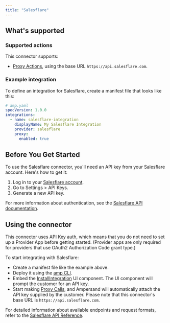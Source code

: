 ```yaml
---
title: "Salesflare"
---
```

## What's supported

### Supported actions

This connector supports:
- [Proxy Actions](/define-integrations/proxy-actions), using the base URL `https://api.salesflare.com`.

### Example integration

To define an integration for Salesflare, create a manifest file that looks like this:

```YAML
# amp.yaml
specVersion: 1.0.0
integrations:
  - name: salesflare-integration
    displayName: My Salesflare Integration
    provider: salesflare
    proxy:
      enabled: true
```

## Before You Get Started

To use the Salesflare connector, you'll need an API key from your Salesflare account. Here's how to get it:

1. Log in to your [Salesflare account](https://app.salesflare.com/).
2. Go to Settings > API Keys.
3. Generate a new API key.

For more information about authentication, see the [Salesflare API documentation](https://api.salesflare.com/docs#section/Introduction/Authentication).

## Using the connector

This connector uses API Key auth, which means that you do not need to set up a Provider App before getting started. (Provider apps are only required for providers that use OAuth2 Authorization Code grant type.)

To start integrating with Salesflare:
- Create a manifest file like the example above.
- Deploy it using the [amp CLI](/cli/overview).
- Embed the [InstallIntegration](/embeddable-ui-components#install-integration) UI component. The UI component will prompt the customer for an API key.
- Start making [Proxy Calls](/define-integrations/proxy-actions), and Ampersand will automatically attach the API key supplied by the customer. Please note that this connector's base URL is `https://api.salesflare.com`.


For detailed information about available endpoints and request formats, refer to the [Salesflare API Reference](https://api.salesflare.com/docs).